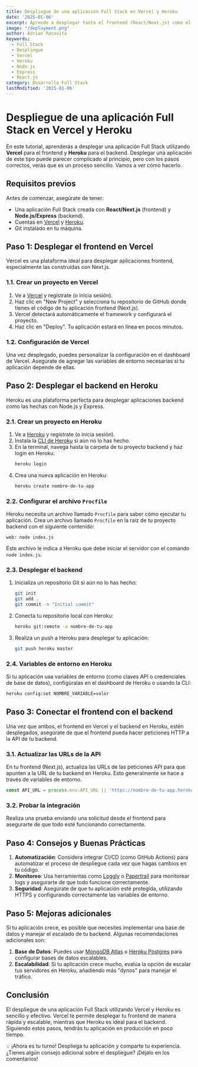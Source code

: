 ```yaml
---
title: Despliegue de una aplicación Full Stack en Vercel y Heroku
date: '2025-01-06'
excerpt: Aprende a desplegar tanto el frontend (React/Next.js) como el backend (Node.js/Express) de una aplicación Full Stack utilizando Vercel y Heroku.
image: "/deployment.png"
author: Adrian Racovita
keywords:
  - Full Stack
  - Despliegue
  - Vercel
  - Heroku
  - Node.js
  - Express
  - React.js
category: Desarrollo Full Stack
lastModified: '2025-01-06'
---
```


# Despliegue de una aplicación Full Stack en Vercel y Heroku

En este tutorial, aprenderás a desplegar una aplicación Full Stack utilizando **Vercel** para el frontend y **Heroku** para el backend. Desplegar una aplicación de este tipo puede parecer complicado al principio, pero con los pasos correctos, verás que es un proceso sencillo. Vamos a ver cómo hacerlo.

## Requisitos previos

Antes de comenzar, asegúrate de tener:

- Una aplicación Full Stack creada con **React/Next.js** (frontend) y **Node.js/Express** (backend).
- Cuentas en [Vercel](https://vercel.com/) y [Heroku](https://heroku.com/).
- Git instalado en tu máquina.

## Paso 1: Desplegar el frontend en Vercel

Vercel es una plataforma ideal para desplegar aplicaciones frontend, especialmente las construidas con Next.js.

### 1.1. Crear un proyecto en Vercel

1. Ve a [Vercel](https://vercel.com/) y regístrate (o inicia sesión).
2. Haz clic en "New Project" y selecciona tu repositorio de GitHub donde tienes el código de tu aplicación frontend (Next.js).
3. Vercel detectará automáticamente el framework y configurará el proyecto.
4. Haz clic en "Deploy". Tu aplicación estará en línea en pocos minutos.

### 1.2. Configuración de Vercel

Una vez desplegado, puedes personalizar la configuración en el dashboard de Vercel. Asegúrate de agregar las variables de entorno necesarias si tu aplicación depende de ellas.

## Paso 2: Desplegar el backend en Heroku

Heroku es una plataforma perfecta para desplegar aplicaciones backend como las hechas con Node.js y Express.

### 2.1. Crear un proyecto en Heroku

1. Ve a [Heroku](https://heroku.com/) y regístrate (o inicia sesión).
2. Instala la [CLI de Heroku](https://devcenter.heroku.com/articles/heroku-cli) si aún no lo has hecho.
3. En la terminal, navega hasta la carpeta de tu proyecto backend y haz login en Heroku:
   ```bash
   heroku login
   ```
4. Crea una nueva aplicación en Heroku:
   ```bash
   heroku create nombre-de-tu-app
   ```

### 2.2. Configurar el archivo `Procfile`

Heroku necesita un archivo llamado `Procfile` para saber cómo ejecutar tu aplicación. Crea un archivo llamado `Procfile` en la raíz de tu proyecto backend con el siguiente contenido:

```text
web: node index.js
```

Este archivo le indica a Heroku que debe iniciar el servidor con el comando `node index.js`.

### 2.3. Desplegar el backend

1. Inicializa un repositorio Git si aún no lo has hecho:
   ```bash
   git init
   git add .
   git commit -m "Initial commit"
   ```
2. Conecta tu repositorio local con Heroku:
   ```bash
   heroku git:remote -a nombre-de-tu-app
   ```
3. Realiza un push a Heroku para desplegar tu aplicación:
   ```bash
   git push heroku master
   ```

### 2.4. Variables de entorno en Heroku

Si tu aplicación usa variables de entorno (como claves API o credenciales de base de datos), configúralas en el dashboard de Heroku o usando la CLI:

```bash
heroku config:set NOMBRE_VARIABLE=valor
```

## Paso 3: Conectar el frontend con el backend

Una vez que ambos, el frontend en Vercel y el backend en Heroku, estén desplegados, asegúrate de que el frontend pueda hacer peticiones HTTP a la API de tu backend.

### 3.1. Actualizar las URLs de la API

En tu frontend (Next.js), actualiza las URLs de las peticiones API para que apunten a la URL de tu backend en Heroku. Esto generalmente se hace a través de variables de entorno.

```js
const API_URL = process.env.API_URL || 'https://nombre-de-tu-app.herokuapp.com';
```

### 3.2. Probar la integración

Realiza una prueba enviando una solicitud desde el frontend para asegurarte de que todo esté funcionando correctamente.

## Paso 4: Consejos y Buenas Prácticas

1. **Automatización**: Considera integrar CI/CD (como GitHub Actions) para automatizar el proceso de despliegue cada vez que hagas cambios en tu código.
2. **Monitoreo**: Usa herramientas como [Loggly](https://www.loggly.com/) o [Papertrail](https://papertrailapp.com/) para monitorear logs y asegurarte de que todo funcione correctamente.
3. **Seguridad**: Asegúrate de que tu aplicación esté protegida, utilizando HTTPS y configurando correctamente las variables de entorno.

## Paso 5: Mejoras adicionales

Si tu aplicación crece, es posible que necesites implementar una base de datos y manejar el escalado de tu backend. Algunas recomendaciones adicionales son:

1. **Base de Datos**: Puedes usar [MongoDB Atlas](https://www.mongodb.com/cloud/atlas) o [Heroku Postgres](https://www.heroku.com/postgres) para configurar bases de datos escalables.
2. **Escalabilidad**: Si tu aplicación crece mucho, evalúa la opción de escalar tus servidores en Heroku, añadiendo más "dynos" para manejar el tráfico.

## Conclusión

El despliegue de una aplicación Full Stack utilizando Vercel y Heroku es sencillo y efectivo. Vercel te permite desplegar tu frontend de manera rápida y escalable, mientras que Heroku es ideal para el backend. Siguiendo estos pasos, tendrás tu aplicación en producción en poco tiempo.

💡 ¡Ahora es tu turno! Despliega tu aplicación y comparte tu experiencia. ¿Tienes algún consejo adicional sobre el despliegue? ¡Déjalo en los comentarios!
